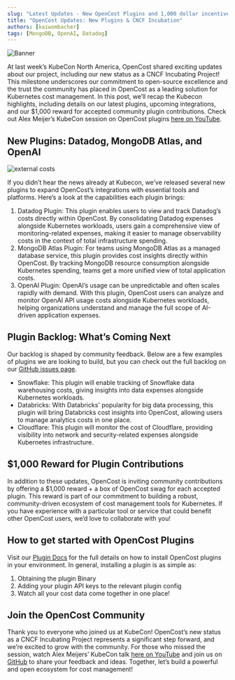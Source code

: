 ```yaml
---
slug: "Latest Updates - New OpenCost Plugins and 1,000 dollar incentive for Community Developers"
title: "OpenCost Updates: New Plugins & CNCF Incubation"
authors: [kaiwombacher]
tags: [MongoDB, OpenAI, Datadog]
---
```


![Banner](./img/11212024_blog__header.png)

At last week’s KubeCon North America, OpenCost shared exciting updates about our project, including our new status as a CNCF Incubating Project! 
This milestone underscores our commitment to open-source excellence and the trust the community has placed in OpenCost as a leading solution for Kubernetes cost management. 
In this post, we’ll recap the Kubecon highlights, including details on our latest plugins, upcoming integrations, and our $1,000 reward for accepted community plugin contributions.
Check out Alex Meijer’s KubeCon session on OpenCost plugins [here on YouTube](https://www.youtube.com/watch?v=yLAx2z4FqSk).

## New Plugins: Datadog, MongoDB Atlas, and OpenAI

![external costs](./img/external_costs.jpg)

If you didn’t hear the news already at Kubecon, we’ve released several new plugins to expand OpenCost’s integrations with essential tools and platforms. Here’s a look at the capabilities each plugin brings:
1. Datadog Plugin: This plugin enables users to view and track Datadog’s costs directly within OpenCost. By consolidating Datadog expenses alongside Kubernetes workloads, 
users gain a comprehensive view of monitoring-related expenses, making it easier to manage observability costs in the context of total infrastructure spending.
2. MongoDB Atlas Plugin: For teams using MongoDB Atlas as a managed database service, this plugin provides cost insights directly within OpenCost. By tracking MongoDB resource consumption alongside Kubernetes spending, 
teams get a more unified view of total application costs.
3. OpenAI Plugin: OpenAI’s usage can be unpredictable and often scales rapidly with demand. With this plugin, OpenCost users can analyze and monitor OpenAI API usage costs alongside Kubernetes workloads, 
helping organizations understand and manage the full scope of AI-driven application expenses.

## Plugin Backlog: What’s Coming Next
Our backlog is shaped by community feedback. Below are a few examples of plugins we are looking to build, but you can check out the full backlog on our [GitHub issues page](https://github.com/opencost/opencost-plugins/issues).
- Snowflake: This plugin will enable tracking of Snowflake data warehousing costs, giving insights into data expenses alongside Kubernetes workloads.
- Databricks: With Databricks' popularity for big data processing, this plugin will bring Databricks cost insights into OpenCost, allowing users to manage analytics costs in one place.
- Cloudflare: This plugin will monitor the cost of Cloudflare, providing visibility into network and security-related expenses alongside Kubernetes infrastructure.

## $1,000 Reward for Plugin Contributions
In addition to these updates, OpenCost is inviting community contributions by offering a $1,000 reward + a box of OpenCost swag for each accepted plugin. This reward is part of our commitment to building a robust, 
community-driven ecosystem of cost management tools for Kubernetes. If you have experience with a particular tool or service that could benefit other OpenCost users, we’d love to collaborate with you!

## How to get started with OpenCost Plugins
Visit our [Plugin Docs](https://www.opencost.io/docs/integrations/plugins/) for the full details on how to install OpenCost plugins in your environment. In general, installing a plugin is as simple as:
1. Obtaining the plugin Binary
2. Adding your plugin API keys to the relevant plugin config
3. Watch all your cost data come together in one place!

## Join the OpenCost Community
Thank you to everyone who joined us at KubeCon! OpenCost’s new status as a CNCF Incubating Project represents a significant step forward, and we’re excited to grow with the community. 
For those who missed the session, watch Alex Meijers’ KubeCon talk [here on YouTube](https://www.youtube.com/watch?v=yLAx2z4FqSk) and join us on [GitHub](https://github.com/opencost) to share your feedback and ideas.
Together, let’s build a powerful and open ecosystem for cost management!

